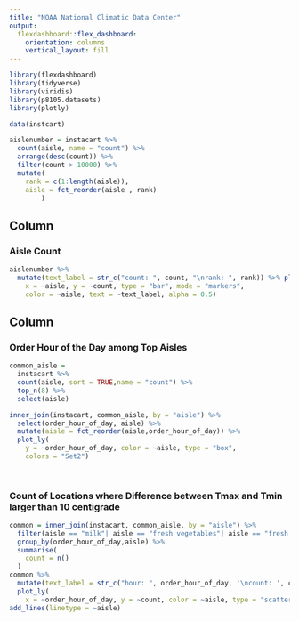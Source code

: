```yaml
---
title: "NOAA National Climatic Data Center"
output: 
  flexdashboard::flex_dashboard:
    orientation: columns
    vertical_layout: fill
---
```


```r
library(flexdashboard)
library(tidyverse)
library(viridis)
library(p8105.datasets)
library(plotly)
```


```r
data(instcart)

aislenumber = instacart %>% 
  count(aisle, name = "count") %>% 
  arrange(desc(count)) %>% 
  filter(count > 10000) %>% 
  mutate(
    rank = c(1:length(aisle)),
    aisle = fct_reorder(aisle , rank)
        )

```


Column {data-width=650}
-----------------------------------------------------------------------

### Aisle Count

```r
aislenumber %>%
  mutate(text_label = str_c("count: ", count, "\nrank: ", rank)) %>% plot_ly(
    x = ~aisle, y = ~count, type = "bar", mode = "markers",
    color = ~aisle, text = ~text_label, alpha = 0.5)
```

Column {data-width=350}
-----------------------------------------------------------------------

### Order Hour of the Day among Top Aisles

```r
common_aisle =
  instacart %>% 
  count(aisle, sort = TRUE,name = "count") %>% 
  top_n(8) %>% 
  select(aisle)

inner_join(instacart, common_aisle, by = "aisle") %>% 
  select(order_hour_of_day, aisle) %>% 
  mutate(aisle = fct_reorder(aisle,order_hour_of_day)) %>% 
  plot_ly(
    y = ~order_hour_of_day, color = ~aisle, type = "box",
    colors = "Set2") 
  
 
```

### Count of Locations where Difference between Tmax and Tmin larger than 10 centigrade

```r
common = inner_join(instacart, common_aisle, by = "aisle") %>% 
  filter(aisle == "milk"| aisle == "fresh vegetables"| aisle == "fresh fruits"| aisle == "packaged vegetables fruits"| aisle == "yogurt"| aisle == "packaged cheese"| aisle == "water seltzer sparkling water"| aisle == "chips pretzels") %>% 
  group_by(order_hour_of_day,aisle) %>% 
  summarise(
    count = n()
  )
common %>% 
  mutate(text_label = str_c("hour: ", order_hour_of_day, '\ncount: ', count)) %>% 
  plot_ly(
    x = ~order_hour_of_day, y = ~count, color = ~aisle, type = "scatter", text = ~text_label, alpha = 0.8) %>%  
add_lines(linetype = ~aisle)
```


